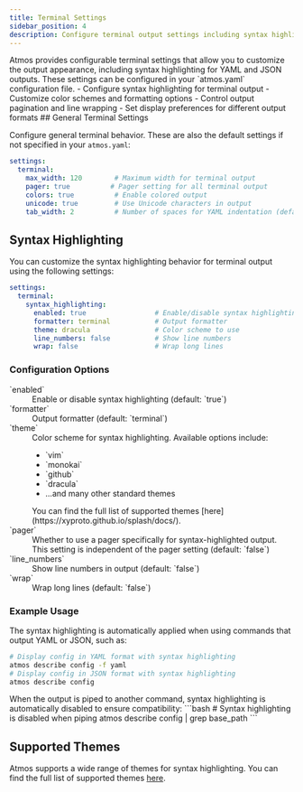 ```yaml
---
title: Terminal Settings
sidebar_position: 4
description: Configure terminal output settings including syntax highlighting
---
```



<Intro>
Atmos provides configurable terminal settings that allow you to customize the output appearance, including syntax highlighting for YAML and JSON outputs. These settings can be configured in your `atmos.yaml` configuration file.
</Intro>

<KeyPoints>
- Configure syntax highlighting for terminal output
- Customize color schemes and formatting options
- Control output pagination and line wrapping
- Set display preferences for different output formats
</KeyPoints>
## General Terminal Settings

Configure general terminal behavior. These are also the default settings if not specified in your `atmos.yaml`:

```yaml
settings:
  terminal:
    max_width: 120        # Maximum width for terminal output
    pager: true          # Pager setting for all terminal output
    colors: true          # Enable colored output
    unicode: true         # Use Unicode characters in output
    tab_width: 2          # Number of spaces for YAML indentation (default: 2)
```

## Syntax Highlighting

You can customize the syntax highlighting behavior for terminal output using the following settings:

```yaml
settings:
  terminal:
    syntax_highlighting:
      enabled: true                 # Enable/disable syntax highlighting
      formatter: terminal           # Output formatter
      theme: dracula                # Color scheme to use
      line_numbers: false           # Show line numbers
      wrap: false                   # Wrap long lines
```

### Configuration Options

<dl>
  <dt>`enabled`</dt>
  <dd>Enable or disable syntax highlighting (default: `true`)</dd>
  
  <dt>`formatter`</dt>
  <dd>Output formatter (default: `terminal`)</dd>
  
  <dt>`theme`</dt>
  <dd>
    Color scheme for syntax highlighting. Available options include:
    <ul>
      <li>`vim`</li>
      <li>`monokai`</li>
      <li>`github`</li>
      <li>`dracula`</li>
      <li>...and many other standard themes</li>
    </ul>
    You can find the full list of supported themes [here](https://xyproto.github.io/splash/docs/).
  </dd>
  
  <dt>`pager`</dt>
  <dd>Whether to use a pager specifically for syntax-highlighted output. This setting is independent of the pager setting (default: `false`)</dd>
  
  <dt>`line_numbers`</dt>
  <dd>Show line numbers in output (default: `false`)</dd>
  
  <dt>`wrap`</dt>
  <dd>Wrap long lines (default: `false`)</dd>
</dl>

### Example Usage

The syntax highlighting is automatically applied when using commands that output YAML or JSON, such as:

```bash
# Display config in YAML format with syntax highlighting
atmos describe config -f yaml
# Display config in JSON format with syntax highlighting
atmos describe config
```

<Note>
When the output is piped to another command, syntax highlighting is automatically disabled to ensure compatibility:
```bash
# Syntax highlighting is disabled when piping
atmos describe config | grep base_path
```
</Note>

## Supported Themes

Atmos supports a wide range of themes for syntax highlighting. You can find the full list of supported themes [here](https://xyproto.github.io/splash/docs/).